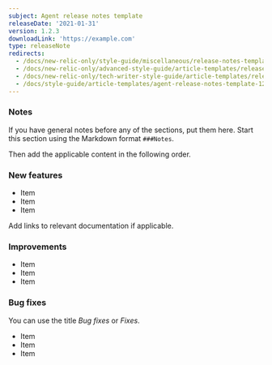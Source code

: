 ```yaml
---
subject: Agent release notes template
releaseDate: '2021-01-31'
version: 1.2.3
downloadLink: 'https://example.com'
type: releaseNote
redirects:
  - /docs/new-relic-only/style-guide/miscellaneous/release-notes-template-123
  - /docs/new-relic-only/advanced-style-guide/article-templates/release-notes-template-123
  - /docs/new-relic-only/tech-writer-style-guide/article-templates/release-notes-template-123
  - /docs/style-guide/article-templates/agent-release-notes-template-123
---
```


### Notes

If you have general notes before any of the sections, put them here. Start this section using the Markdown format `###Notes`.

Then add the applicable content in the following order.

### New features

- Item
- Item
- Item

Add links to relevant documentation if applicable.

### Improvements

- Item
- Item
- Item

### Bug fixes

You can use the title _Bug fixes_ or _Fixes_.

- Item
- Item
- Item
